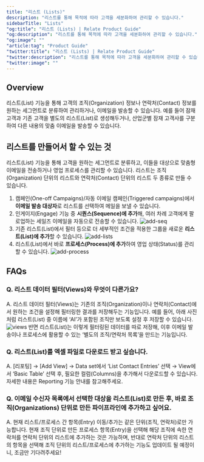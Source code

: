 ```yaml
---
title: "리스트 (Lists)"
description: "리스트를 통해 목적에 따라 고객을 세분화하여 관리할 수 있습니다."
sidebarTitle: "Lists"
"og:title": "리스트 (Lists) | Relate Product Guide"
"og:description": "리스트를 통해 목적에 따라 고객을 세분화하여 관리할 수 있습니다."
"og:image": ""
"article:tag": "Product Guide"
"twitter:title": "리스트 (Lists) | Relate Product Guide"
"twitter:description": "리스트를 통해 목적에 따라 고객을 세분화하여 관리할 수 있습니다."
"twitter:image": ""
---
```


## Overview
리스트(List) 기능을 통해 고객의 조직(Organization) 정보나 연락처(Contact) 정보를 원하는 세그먼트로 분류하여 관리하거나, 이메일을 발송할 수 있습니다. 
예를 들어 잠재 고객과 기존 고객을 별도의 리스트(List)로 생성해두거나, 산업군별 잠재 고객사를 구분하여 다른 내용의 맞춤 이메일을 발송할 수 있습니다.

## 리스트를 만들어서 할 수 있는 것
리스트(List) 기능을 통해 고객을 원하는 세그먼트로 분류하고, 이들을 대상으로 맞춤형 이메일을 전송하거나 영업 프로세스를 관리할 수 있습니다. 리스트는 조직(Organization) 단위의 리스트와 연락처(Contact) 단위의 리스트 두 종류로 만들 수 있습니다. 
1. 캠페인(One-off Campaigns)/자동 이메일 캠페인(Triggered campaigns)에서 **이메일 발송 대상자**로 리스트를 선택하여 메일을 보낼 수 있습니다.
2. 인게이지(Engage) 기능 중 **시퀀스(Sequence)에 추가**해, 여러 차례 고객에게 팔로업하는 세일즈 이메일을 자동으로 전송할 수 있습니다.
![add-seq](/images/features/add-seq.png)
3. 기존 리스트(List)에서 필터 등으로 더 세부적인 조건을 적용한 그룹을 새로운 **리스트(List)에 추가**할 수 있습니다.
![add-lists](/images/features/add-lists.png)
4. 리스트(List)에서 바로 **프로세스(Process)에 추가**하여 영업 상태(Status)를 관리할 수 있습니다.
![add-process](/images/features/add-process.png)

## FAQs
### Q. 리스트 데이터 필터(Views)와 무엇이 다른가요?
A. 리스트 데이터 필터(Views)는 기존의 조직(Organization)이나 연락처(Contact)에서 원하는 조건을 설정해 필터링한 결과를 저장해두는 기능입니다. 예를 들어, 아래 사진처럼 리스트(List) 중 이름에 ‘AI’가 포함된 조직만 보도록 설정 후 저장할 수 있습니다. 
![views](/images/features/lists-views.png)
반면 리스트(List)는 이렇게 필터링된 데이터를 따로 저장해, 이후 이메일 발송이나 프로세스에 활용할 수 있는 ‘별도의 조직/연락처 목록’을 만드는 기능입니다.

### Q. 리스트(List)를 엑셀 파일로 다운로드 받고 싶습니다. 
A. [리포팅] → [Add View] → Data set에서 ‘List Contact Entries’ 선택 → View에서 ‘Basic Table’ 선택 후, 필요한 컬럼(Columns)을 추가해서 다운로드할 수 있습니다. 자세한 내용은 Reporting 기능 안내를 참고해주세요.

### Q. 이메일 수신자 목록에서 선택한 대상을 리스트(List)로 만든 후, 바로 조직(Organizations) 단위로 만든 파이프라인에 추가하고 싶어요.
A. 현재 리스트/프로세스 간 항목(Entry) 이동/추가는 같은 단위(조직, 연락처)로만 가능합니다. 
현재 조직 단위로 만든 프로세스 항목(Entry)을 선택해 해당 조직에 속한 연락처를 연락처 단위의 리스트에 추가하는 것은 가능하며, 반대로 연락처 단위의 리스트의 항목을 선택해 조직 단위의 리스트/프로세스에 추가하는 기능도 업데이트 될 예정이니, 조금만 기다려주세요!


